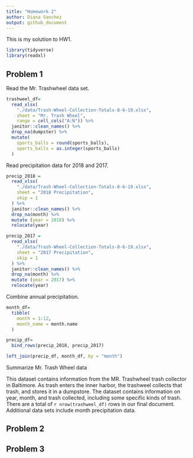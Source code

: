 ```yaml
---
title: "Homework 2"
author: Diana Sanchez
output: github_document
---
```


This is my solution to HW1.

``` r
library(tidyverse)
library(readxl)
```

## Problem 1

Read the Mr. Trashwheel data set.

```r
trashweel_df=
  read_xlsx(
    "./data/Trash-Wheel-Collection-Totals-8-6-19.xlsx", 
    sheet = "Mr. Trash Wheel", 
    range = cell_cols("A:N")) %>%
  janitor::clean_names() %>%
  drop_na(dumpster) %>%
  mutate(
    sports_balls = round(sports_balls),
    sports_balls = as.integer(sports_balls)
  )
```

Read precipitation data for 2018 and 2017.

```r
precip_2018 = 
  read_xlsx(
    "./data/Trash-Wheel-Collection-Totals-8-6-19.xlsx",
    sheet = "2018 Precipitation",
    skip = 1
  ) %>%
  janitor::clean_names() %>%
  drop_na(month) %>%
  mutate (year = 2018) %>%
  relocate(year)

precip_2017 = 
  read_xlsx(
    "./data/Trash-Wheel-Collection-Totals-8-6-19.xlsx",
    sheet = "2017 Precipitation",
    skip = 1
  ) %>%
  janitor::clean_names() %>%
  drop_na(month) %>%
  mutate (year = 2017) %>%
  relocate(year)
```

Combine annual precipitation.

```r
month_df=
  tibble(
    month = 1:12,
    month_name = month.name
  )

precip_df=
  bind_rows(precip_2018, precip_2017)

left_join(precip_df, month_df, by = "month")
```

Summarize Mr. Trash Wheel data

This dataset contains information from the MR. Trashwheel trash collector in Baltimore. As trash enters the inner harbor, the trashweel collects that trash, and stores it in a dumpstore. The dataset contains information on year, month, and trash collected, including some specific kinds of trash. There are a total of `r nrow(trashweel_df)` rows in our final document. Additional data sets include month precipitation data.


## Problem 2

## Problem 3
